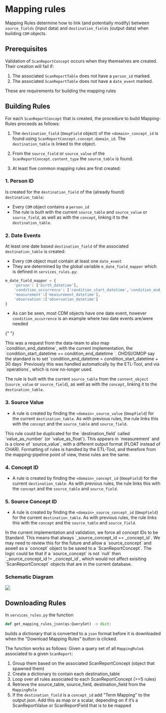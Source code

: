 
# Mapping rules

Mapping Rules determine how to link (and potentially modify) between `source_fields`
(input data) and `destination_fields` (output data) when building `CDM` objects.

## Prerequisites

Validation of `ScanReportConcept` occurs when they themselves are created. Their creation will fail if:

1. The associated `ScanReportTable` does not have a `person_id` marked.
1. The associated `ScanReportTable` does not have a `date_event` marked.

These are requirements for building the mapping rules

## Building Rules

For each `ScanReportConcept` that is created, the procedure to build Mapping-Rules proceeds as follows:

1. The `destination_field` (`OmopField` object) of the `<domain>_concept_id` is found using `ScanReportConcept.concept.domain_id`. The `destination_table` is linked to the object.

1. From the `source_field` or `source_value` of the `ScanReportConcept.content_type` the `source_table` is found.

1. At least five common mapping rules are first created:

### 1. Person ID

Is created for the `destination_field` of the (already found) `destination_table`:

- Every `CDM` object contains a `person_id`
- The rule is built with the current `source_table` and `source_value` or `source_field`, as well as with the `concept`, linking it to the `destination_table`.

### 2. Date Events

At least one date based `destination_field` of the associated `destination_table` is created:

- Every `CDM` object must contain at least one `date_event`
- They are determined by the global variable `m_date_field_mapper` which is defined in `services_rules.py`:

```python
m_date_field_mapper = {
    'person': ['birth_datetime'],
    'condition_occurrence': ['condition_start_datetime','condition_end_datetime'],
    'measurement':['measurement_datetime'],
    'observation':['observation_datetime']
}
```

- As can be seen, most CDM objects have one date event, however `condition_occurrence` is an example where two date events are/were needed

{" "}

<Callout type="info">
  This was a request from the data-team to also map `condition_end_datetime`,
  with the current implementation, the `condition_start_datetime ==
  condition_end_datetime `.
</Callout>

<Callout>
 OHDSI/OMOP say the standard is to set `condition_end_datetime = condition_start_datetime + 30 days`
    Previously this was handled automatically by the ETL-Tool, and via `operations`, which is now no-longer used.

The rule is built with the current `source_table` from the `content_object` (`source_value` or `source_field`), as well as with the `concept`, linking it to the `destination_table`.

  </Callout>

### 3. Source Value

- A rule is created by finding the `<domain>_source_value` (`OmopField`) for the current `destination_table`. As with previous rules, the rule links this with the `concept` and the `source_table` and `source_field`.

<Callout>
  This rule could be duplicated for the `destination_field` called
  `value_as_number` (or `value_as_float`). This appears in `measurement` and is
  a clone of `source_value`, with a different output format (FLOAT instead of
  CHAR). Formatting of rules is handled by the ETL-Tool, and therefore from the
  mapping-pipeline point of view, these rules are the same.
</Callout>

### 4. Concept ID

- A rule is created by finding the `<domain>_concept_id` (`OmopField`) for the current `destination_table`. As with previous rules, the rule links this with the `concept` and the `source_table` and `source_field`.

### 5. Source Concept ID

- A rule is created by finding the `<domain>_source_concept_id` (`OmopField`) for the current `destination_table`. As with previous rules, the rule links this with the `concept` and the `source_table` and `source_field`.

<Callout>
 In the current implementation and validation, we force all concept IDs to be Standard. This means that always `<domain>_source_concept_id == <domain>_concept_id`. We may need to review this for the future and allow a `source_concept` and aswell as a `concept` object to be saved to a `ScanReportConcept`. The logic could be that if a `source_concept` is not `null` then `<domain>_source_concept_id != <domain>_concept_id`, which would not affect exisiting `ScanReportConcept` objects that are in the current database.
</Callout>

### Schematic Diagram

![](/docs/save_mapping_rules.png)

## Downloading Rules

In `services_rules.py` the function

```python
def get_mapping_rules_json(qs:QuerySet) -> dict:
```

builds a dictionary that is converted to a `json` format before it is downloaded when the "Download Mapping Rules" button is clicked.

The function works as follows:
Given a query set of all `MappingRule`s associated to a given `ScanReport`:

1.  Group them based on the associated ScanReportConcept (object that spawned them)
1.  Create a dictionary to contain each destination_table
1.  Loop over all rules associated to each ScanReportConcept (>=5 rules)
1.  Retrieve the source_table, source_field, destination_field from the `MappingRule`
1.  If the `destination_field` is a `concept_id` add "Term Mapping" to the output json. Add this as
    map or a scalar, depending on if it’s a ScanReportValue or ScanReportField that is to be mapped
